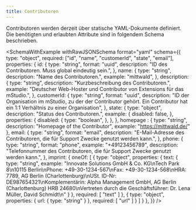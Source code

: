 ```yaml
---
title: Contributoren
---
```



Contributoren werden derzeit über statische YAML-Dokumente definiert.
Die benötigten und erlaubten Attribute sind in folgendem Schema beschrieben.

<SchemaWithExample
  withRawJSONSchema
  format="yaml"
  schema={{
    type: "object",
    required: ["id", "name", "customerId", "state", "email"],
    properties: {
      id: {
        type: "string",
        format: "uuid",
        description: "ID des Contributoren. Muss global eindeutig sein.",
      },
      name: {
        type: "string",
        description: "Name des Contributoren.",
        example: "mittwald",
      },
      description: {
        type: "string",
        description: "Kurzbeschreibung des Contributoren.",
        example: "Deutscher Web-Hoster und Contributor von Extensions für das mStudio.",
      },
      customerId: {
        type: "string",
        format: "uuid",
        description:
          "ID der Organisation im mStudio, zu der der Contributor gehört. Ein Contributor hat ein 1:1 Verhältnis zu einer Organisation",
      },
      state: {
        type: "object",
        description: "Status des Contributoren.",
	      example: {
	        disabled: false,
	      },
	      properties: {
	        disabled: {
	          type: "boolean",
	        },
	      },
      },
      homepage : {
        type: "string",
        description: "Homepage of the Contributor",
        example: "https://mittwald.de/"
      },
      email: {
        type: "string",
        format: "email",
        description:
          "E-Mail-Adresse des Contributoren, die für Support Zwecke genutzt werden kann.",
      },
      phone: {
        type: "string",
        format: "phone",
        example: "+49123456789",
        description:
          "Telefonnummer des Contributoren, die für Support Zwecke genutzt werden kann.",
      },
      imprint: {
        oneOf: [
          {
            type: "object",
            properties: {
              text: {
                type: "string",
                example: "Innovate Solutions GmbH & Co. KG\nTech Park 8\n10115 Berlin\nPhone: +49-30-1234-567\nFax: +49-30-1234-568\nHRA: 7789, AG Berlin (Charlottenburg)\nUSt. ID-Nr: DE987654321\nKomplementärin: Alpha Management GmbH, AG Berlin (Charlottenburg) HRB 24680\nVertreten durch die Geschäftsführer: Dr. Lena Müller, David Schmidt\n"
              }
            },
            required: [ "text" ]
          },
          {
            type: "object",
            properties: {
              url: {
                type: "string"
              }
            },
            required: [ "url" ]
          }
        ]
      }
    },
  }}
/>
